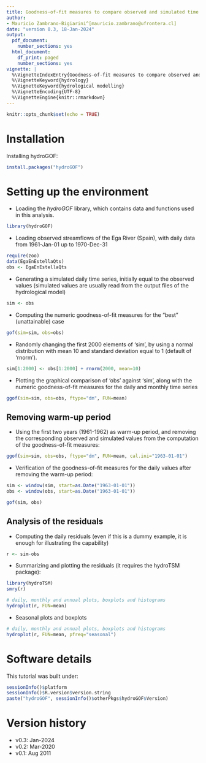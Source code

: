 ```yaml
---
title: Goodness-of-fit measures to compare observed and simulated time series with hydroGOF
author:
- Mauricio Zambrano-Bigiarini^[mauricio.zambrano@ufrontera.cl]
date: "version 0.3, 18-Jan-2024"
output:
  pdf_document:
    number_sections: yes
  html_document:
    df_print: paged
    number_sections: yes
vignette: |
  %\VignetteIndexEntry{Goodness-of-fit measures to compare observed and simulated time series with hydroGOF}
  %\VignetteKeyword{hydrology}
  %\VignetteKeyword{hydrological modelling}
  %\VignetteEncoding{UTF-8}
  %\VignetteEngine{knitr::rmarkdown}
---
```


```r
knitr::opts_chunk$set(echo = TRUE)
```


# Installation

Installing hydroGOF:

```r
install.packages("hydroGOF")
```


# Setting up the environment

-  Loading the *hydroGOF* library, which contains data and functions used in this analysis.
```r
library(hydroGOF)
```

-  Loading observed streamflows of the Ega River (Spain), with daily data from 1961-Jan-01 up to 1970-Dec-31

```r
require(zoo)
data(EgaEnEstellaQts)
obs <- EgaEnEstellaQts
```

-  Generating a simulated daily time series, initially equal to the observed values (simulated values are usually read from the output files of the hydrological model)

```r
sim <- obs 
```

-  Computing the numeric goodness-of-fit measures for the "best" (unattainable) case

```r
gof(sim=sim, obs=obs)
```

-  Randomly changing the first 2000 elements of 'sim', by using a normal distribution with mean 10 and standard deviation equal to 1 (default of 'rnorm').

```r
sim[1:2000] <- obs[1:2000] + rnorm(2000, mean=10)
```

-  Plotting the graphical comparison of 'obs' against 'sim', along with the numeric goodness-of-fit measures for the daily and monthly time series 

```r
ggof(sim=sim, obs=obs, ftype="dm", FUN=mean)
```




## Removing warm-up period

-  Using the first two years (1961-1962) as warm-up period, and removing the corresponding observed and simulated values from the computation of the goodness-of-fit measures:
```r
ggof(sim=sim, obs=obs, ftype="dm", FUN=mean, cal.ini="1963-01-01")
```


-  Verification of the goodness-of-fit measures for the daily values after removing the warm-up period:
```r
sim <- window(sim, start=as.Date("1963-01-01"))
obs <- window(obs, start=as.Date("1963-01-01"))

gof(sim, obs)
```




## Analysis of the residuals


-  Computing the daily residuals (even if this is a dummy example, it is enough for illustrating the capability)

```r
r <- sim-obs
```

-  Summarizing and plotting the residuals (it requires the hydroTSM package):

```r
library(hydroTSM)
smry(r) 
```

```r
# daily, monthly and annual plots, boxplots and histograms
hydroplot(r, FUN=mean)
```


-  Seasonal plots and boxplots
```r
# daily, monthly and annual plots, boxplots and histograms
hydroplot(r, FUN=mean, pfreq="seasonal")
```






# Software details
This tutorial was built under: 

```r
sessionInfo()$platform
sessionInfo()$R.version$version.string 
paste("hydroGOF", sessionInfo()$otherPkgs$hydroGOF$Version)
```

# Version history

* v0.3: Jan-2024
* v0.2: Mar-2020
* v0.1: Aug 2011

